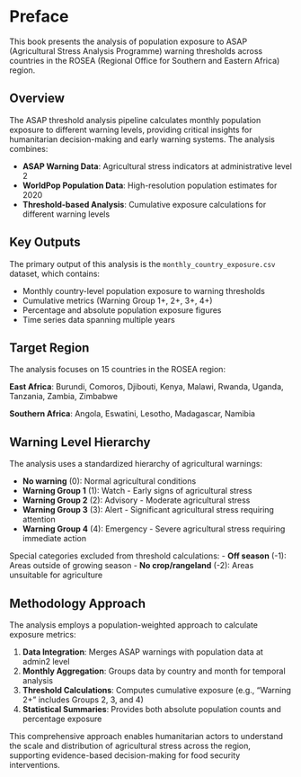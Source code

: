 # Preface {.unnumbered}

This book presents the analysis of population exposure to ASAP (Agricultural Stress Analysis Programme) warning thresholds across countries in the ROSEA (Regional Office for Southern and Eastern Africa) region.

## Overview

The ASAP threshold analysis pipeline calculates monthly population exposure to different warning levels, providing critical insights for humanitarian decision-making and early warning systems. The analysis combines:

- **ASAP Warning Data**: Agricultural stress indicators at administrative level 2
- **WorldPop Population Data**: High-resolution population estimates for 2020
- **Threshold-based Analysis**: Cumulative exposure calculations for different warning levels

## Key Outputs

The primary output of this analysis is the `monthly_country_exposure.csv` dataset, which contains:

- Monthly country-level population exposure to warning thresholds
- Cumulative metrics (Warning Group 1+, 2+, 3+, 4+)
- Percentage and absolute population exposure figures
- Time series data spanning multiple years

## Target Region

The analysis focuses on 15 countries in the ROSEA region:

**East Africa**: Burundi, Comoros, Djibouti, Kenya, Malawi, Rwanda, Uganda, Tanzania, Zambia, Zimbabwe

**Southern Africa**: Angola, Eswatini, Lesotho, Madagascar, Namibia

## Warning Level Hierarchy

The analysis uses a standardized hierarchy of agricultural warnings:

- **No warning** (0): Normal agricultural conditions
- **Warning Group 1** (1): Watch - Early signs of agricultural stress
- **Warning Group 2** (2): Advisory - Moderate agricultural stress
- **Warning Group 3** (3): Alert - Significant agricultural stress requiring attention
- **Warning Group 4** (4): Emergency - Severe agricultural stress requiring immediate action

Special categories excluded from threshold calculations:
- **Off season** (-1): Areas outside of growing season
- **No crop/rangeland** (-2): Areas unsuitable for agriculture

## Methodology Approach

The analysis employs a population-weighted approach to calculate exposure metrics:

1. **Data Integration**: Merges ASAP warnings with population data at admin2 level
2. **Monthly Aggregation**: Groups data by country and month for temporal analysis
3. **Threshold Calculations**: Computes cumulative exposure (e.g., "Warning 2+" includes Groups 2, 3, and 4)
4. **Statistical Summaries**: Provides both absolute population counts and percentage exposure

This comprehensive approach enables humanitarian actors to understand the scale and distribution of agricultural stress across the region, supporting evidence-based decision-making for food security interventions.